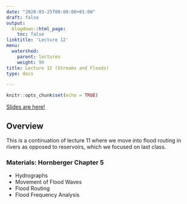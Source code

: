 ```yaml
---
date: "2020-03-25T00:00:00+01:00"
draft: false
output:
  blogdown::html_page:
    toc: false
linktitle: 'Lecture 12'
menu:
  watershed:
    parent: lectures
    weight: 90
title: Lecture 12 (Streams and Floods)
type: docs

---
```


```r
knitr::opts_chunk$set(echo = TRUE)
```

[Slides are here!](https://amurraygeo.com/slides/watershed/lecture11/lecture_12_slides.html)

## Overview

This is a continuation of lecture 11 where we move into flood routing in rivers as opposed to reservoirs, which we focused on last class. 

### Materials: Hornberger Chapter 5

- Hydrographs
- Movement of Flood Waves
- Flood Routing
- Flood Frequency Analysis